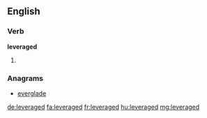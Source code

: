 ==English==

===Verb===
'''leveraged'''

# {{past of|leverage}}

===Anagrams===
* [[everglade#English|everglade]]

[[de:leveraged]]
[[fa:leveraged]]
[[fr:leveraged]]
[[hu:leveraged]]
[[mg:leveraged]]